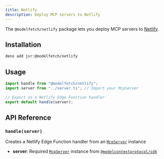 ```yaml
---
title: Netlify
description: Deploy MCP servers to Netlify
---
```


The `@modelfetch/netlify` package lets you deploy MCP servers to [Netlify](https://www.netlify.com).

## Installation

```bash title="Terminal"
deno add jsr:@modelfetch/netlify
```

## Usage

```typescript title="netlify/edge-functions/index.ts"
import handle from "@modelfetch/netlify";
import server from "../server.ts"; // Import your McpServer

// Export as a Netlify Edge Function handler
export default handle(server);
```

## API Reference

### `handle(server)`

Creates a Netlify Edge Function handler from an [`McpServer`](https://github.com/modelcontextprotocol/typescript-sdk?tab=readme-ov-file#server) instance

- **server**: Required [`McpServer`](https://github.com/modelcontextprotocol/typescript-sdk?tab=readme-ov-file#server) instance from [`@modelcontextprotocol/sdk`](https://github.com/modelcontextprotocol/typescript-sdk)
